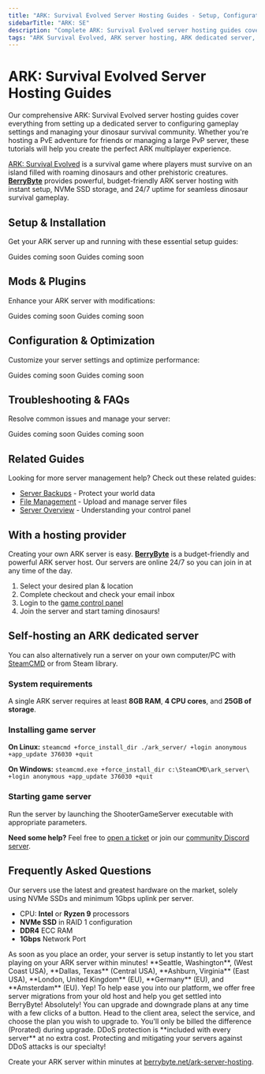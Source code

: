 ```yaml
---
title: "ARK: Survival Evolved Server Hosting Guides - Setup, Configuration & Dinosaur Management"
sidebarTitle: "ARK: SE"
description: "Complete ARK: Survival Evolved server hosting guides covering dedicated server setup, configuration settings, mod management, and troubleshooting for the dinosaur survival game."
tags: "ARK Survival Evolved, ARK server hosting, ARK dedicated server, ARK multiplayer, dinosaur survival"
---
```


# ARK: Survival Evolved Server Hosting Guides

Our comprehensive ARK: Survival Evolved server hosting guides cover everything from setting up a dedicated server to configuring gameplay settings and managing your dinosaur survival community. Whether you're hosting a PvE adventure for friends or managing a large PvP server, these tutorials will help you create the perfect ARK multiplayer experience.

[ARK: Survival Evolved](https://store.steampowered.com/app/346110/ARK_Survival_Evolved/) is a survival game where players must survive on an island filled with roaming dinosaurs and other prehistoric creatures. **[BerryByte](https://berrybyte.net/ark-server-hosting)** provides powerful, budget-friendly ARK server hosting with instant setup, NVMe SSD storage, and 24/7 uptime for seamless dinosaur survival gameplay.

## Setup & Installation

Get your ARK server up and running with these essential setup guides:

<CardGroup cols={2}>
  <Card title="Server Setup" href="#" icon="server">
    Guides coming soon
  </Card>
  <Card title="Join Your Server" href="#" icon="users">
    Guides coming soon
  </Card>
</CardGroup>

## Mods & Plugins

Enhance your ARK server with modifications:

<CardGroup cols={2}>
  <Card title="Installing Mods" href="#" icon="puzzle-piece">
    Guides coming soon
  </Card>
  <Card title="Popular Dinosaur Mods" href="#" icon="dragon">
    Guides coming soon
  </Card>
</CardGroup>

## Configuration & Optimization

Customize your server settings and optimize performance:

<CardGroup cols={2}>
  <Card title="Server Configuration" href="#" icon="settings">
    Guides coming soon
  </Card>
  <Card title="Performance Optimization" href="#" icon="gauge">
    Guides coming soon
  </Card>
</CardGroup>

## Troubleshooting & FAQs

Resolve common issues and manage your server:

<CardGroup cols={2}>
  <Card title="Admin Commands" href="#" icon="terminal">
    Guides coming soon
  </Card>
  <Card title="Common Server Issues" href="#" icon="wrench">
    Guides coming soon
  </Card>
</CardGroup>

## Related Guides

Looking for more server management help? Check out these related guides:

- [Server Backups](/panel/backups) - Protect your world data
- [File Management](/panel/importing-files) - Upload and manage server files
- [Server Overview](/panel/overview) - Understanding your control panel

## With a hosting provider
Creating your own ARK server is easy. **[BerryByte](https://berrybyte.net/ark-server-hosting)** is a budget-friendly and powerful ARK server host. Our servers are online 24/7 so you can join in at any time of the day.

1. Select your desired plan & location
2. Complete checkout and check your email inbox
3. Login to the [game control panel](https://game.berrybyte.net)
4. Join the server and start taming dinosaurs!

## Self-hosting an ARK dedicated server

You can also alternatively run a server on your own computer/PC with [SteamCMD](https://developer.valvesoftware.com/wiki/SteamCMD) or from Steam library.

### System requirements

A single ARK server requires at least **8GB RAM**, **4 CPU cores**, and **25GB of storage**.

### Installing game server

**On Linux:**
`steamcmd +force_install_dir ./ark_server/ +login anonymous +app_update 376030 +quit`

**On Windows:**
`steamcmd.exe +force_install_dir c:\SteamCMD\ark_server\ +login anonymous +app_update 376030 +quit`

### Starting game server

Run the server by launching the ShooterGameServer executable with appropriate parameters.

**Need some help?** Feel free to [open a ticket](https://berrybyte.net/support) or join our [community Discord server](https://berrybyte.net/discord).

## Frequently Asked Questions

<AccordionGroup>

<Accordion title="What are the specs on the servers?">
Our servers use the latest and greatest hardware on the market, solely using NVMe SSDs and minimum 1Gbps uplink per server.

- CPU: **Intel** or **Ryzen 9** processors
- **NVMe SSD** in RAID 1 configuration
- **DDR4** ECC RAM
- **1Gbps** Network Port
</Accordion>

<Accordion title="How long does setup take?">
As soon as you place an order, your server is setup instantly to let you start playing on your ARK server within minutes!
</Accordion>

<Accordion title="What locations are the servers in?">
**Seattle, Washington**, (West Coast USA), **Dallas, Texas** (Central USA), **Ashburn, Virginia** (East USA), **London, United Kingdom** (EU), **Germany** (EU), and **Amsterdam** (EU).
</Accordion>

<Accordion title="Can I migrate my existing server to BerryByte?">
Yep! To help ease you into our platform, we offer free server migrations from your old host and help you get settled into BerryByte!
</Accordion>

<Accordion title="Can I upgrade/downgrade my server later on?">
Absolutely! You can upgrade and downgrade plans at any time with a few clicks of a button. Head to the client area, select the service, and choose the plan you wish to upgrade to. You'll only be billed the difference (Prorated) during upgrade.
</Accordion>

<Accordion title="Are the servers DDoS protected?">
DDoS protection is **included with every server** at no extra cost. Protecting and mitigating your servers against DDoS attacks is our specialty!
</Accordion>

</AccordionGroup>

Create your ARK server within minutes at [berrybyte.net/ark-server-hosting](https://berrybyte.net/ark-server-hosting).